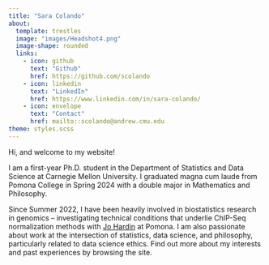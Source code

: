 ```yaml
---
title: "Sara Colando"
about:
  template: trestles
  image: "images/Headshot4.png"
  image-shape: rounded
  links:
    - icon: github
      text: "Github"
      href: https://github.com/scolando
    - icon: linkedin
      text: "LinkedIn"
      href: https://www.linkedin.com/in/sara-colando/
    - icon: envelope
      text: "Contact"
      href: mailto::scolando@andrew.cmu.edu
theme: styles.scss
---
```


Hi, and welcome to my website!

I am a first-year Ph.D. student in the Department of Statistics and Data Science at Carnegie Mellon University. I graduated magna cum laude from Pomona College in Spring 2024 with a double major in Mathematics and Philosophy.

Since Summer 2022, I have been heavily involved in biostatistics research in genomics -- investigating technical conditions that underlie ChIP-Seq normalization methods with [Jo Hardin](https://hardin47.netlify.app) at Pomona. I am also passionate about work at the intersection of statistics, data science, and philosophy, particularly related to data science ethics. Find out more about my interests and past experiences by browsing the site.
